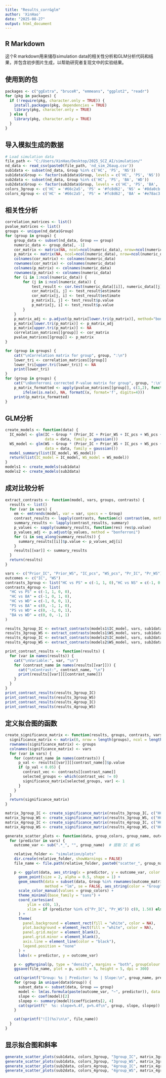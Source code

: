 ---
title: "Results_corr&glm"
author: 'XinHao'
date: "2025-08-27"
output: html_document
---

## R Markdown
这个R markdown用来储存simulation data的相关性分析和GLM分析代码和结果，并包含初步图片生成，以帮助研究者复现文中的实验结果。

## 使用到的包
```{r loadpackages, message=FALSE, warning=FALSE}
packages <- c("ggExtra", "bruceR", "emmeans", "ggplot2", "readr")
for (pkg in packages) {
  if (!require(pkg, character.only = TRUE)) {
    install.packages(pkg, dependencies = TRUE)
    library(pkg, character.only = TRUE)
  } else {
    library(pkg, character.only = TRUE)
  }
}
```

## 导入模拟生成的数据
```{r loaddata, message=FALSE, warning=FALSE}
# Load simulation data
file_path <- "C:/Users/XinHao/Desktop/2025_SCZ_AI/simulation/"
nd_data <- read_csv(paste0(file_path, 'nd_sim_26aug.csv'))
sub1data <- subset(nd_data, Group %in% c('HC', 'PS', 'NS'))
sub1data$Group <- factor(sub1data$Group, levels = c('HC', 'PS', 'NS'))
sub2data <- subset(nd_data, Group %in% c('HC', 'PS', 'BA', 'WD'))
sub2data$Group <- factor(sub2data$Group, levels = c('HC', 'PS', 'BA', 'WD'))
colors_3group <- c('HC' = '#66c2a5', 'PS' = '#fc8d62', 'NS' = '#8da0cb')
colors_4group <- c('HC' = '#66c2a5', 'PS' = '#fc8d62', 'BA' = '#e78ac3', 'WD' = '#a6d854')
```

## 相关性分析
```{r corranalysis, message=FALSE, warning=FALSE}
correlation_matrices <- list()
pvalue_matrices <- list()
groups <- unique(nd_data$Group)
for (group in groups) {
    group_data <- subset(nd_data, Group == group)
    numeric_data <- group_data[, -1] 
    cor_matrix <- matrix(NA, ncol=ncol(numeric_data), nrow=ncol(numeric_data))
    p_matrix <- matrix(NA, ncol=ncol(numeric_data), nrow=ncol(numeric_data))
    colnames(cor_matrix) <- colnames(numeric_data)
    rownames(cor_matrix) <- colnames(numeric_data)
    colnames(p_matrix) <- colnames(numeric_data)
    rownames(p_matrix) <- colnames(numeric_data)
    for (i in 1:ncol(numeric_data)) {
        for (j in i:ncol(numeric_data)) {  
            test_result <- cor.test(numeric_data[[i]], numeric_data[[j]], use='pairwise.complete.obs', method='pearson')
            cor_matrix[i, j] <- test_result$estimate
            cor_matrix[j, i] <- test_result$estimate 
            p_matrix[i, j] <- test_result$p.value
            p_matrix[j, i] <- test_result$p.value  
        }
    }
    p_matrix_adj <- p.adjust(p_matrix[lower.tri(p_matrix)], method="bonferroni")
    p_matrix[lower.tri(p_matrix)] <- p_matrix_adj
    p_matrix[upper.tri(p_matrix)] <- NA 
    correlation_matrices[[group]] <- cor_matrix
    pvalue_matrices[[group]] <- p_matrix
}

for (group in groups) {
    cat("\nCorrelation matrix for group", group, ":\n")
    lower_tri <- correlation_matrices[[group]]
    lower_tri[upper.tri(lower_tri)] <- NA
    print(lower_tri)
}
for (group in groups) {
    cat("\nBonferroni corrected P-value matrix for group", group, ":\n")
    p_matrix_formatted <- apply(pvalue_matrices[[group]], c(1,2), function(x) 
        ifelse(is.na(x), NA, formatC(x, format='f', digits=4)))
    print(p_matrix_formatted)
}
```

## GLM分析
```{r glmanalysis, message=FALSE, warning=FALSE}
create_models <- function(data) {
  IC_model <- glm(IC ~ Group * (Prior_IC + Prior_WS + IC_pcs + WS_pcs + Pr_IC + Pr_WS), 
                  data = data, family = gaussian())
  WS_model <- glm(WS ~ Group * (Prior_IC + Prior_WS + IC_pcs + WS_pcs + Pr_IC + Pr_WS),
                  data = data, family = gaussian())
  model_summary(list(IC_model, WS_model))
  return(list(IC_model = IC_model, WS_model = WS_model))
}
models1 <- create_models(sub1data)
models2 <- create_models(sub2data)
```

## 成对比较分析
```{r contrastanalysis, message=FALSE, warning=FALSE}
extract_contrasts <- function(model, vars, groups, contrasts) {
  results <- list()
  for (var in vars) {
    em <- emtrends(model, var = var, specs = ~ Group)
    contrast_results <- lapply(contrasts, function(c) contrast(em, method = list(c)))
    summary_results <- lapply(contrast_results, summary)
    p_values <- sapply(summary_results, function(res) res$p.value)
    p_values_adj <- p.adjust(p_values, method = "bonferroni")
    for (i in seq_along(summary_results)) {
      summary_results[[i]]$p.value <- p_values_adj[i]
    }
    results[[var]] <- summary_results
  }
  return(results)
}

vars <- c("Prior_IC", "Prior_WS", "IC_pcs", "WS_pcs", "Pr_IC", "Pr_WS")
outcomes <- c("IC", "WS")
contrasts_3group <- list("HC vs PS" = c(-1, 1, 0),"HC vs NS" = c(-1, 0, 1),"PS vs NS" = c(0, -1, 1))
contrasts_4group <- list(
  "HC vs PS" = c(-1, 1, 0, 0),  
  "HC vs BA" = c(-1, 0, 1, 0),
  "HC vs WD" = c(-1, 0, 0, 1),
  "PS vs BA" = c(0, -1, 1, 0),
  "PS vs WD" = c(0, -1, 0, 1),
  "BA vs WD" = c(0, 0, -1, 1)
)

results_3group_IC <- extract_contrasts(models1$IC_model, vars, sub1data$Group, contrasts_3group)
results_3group_WS <- extract_contrasts(models1$WS_model, vars, sub1data$Group, contrasts_3group)
results_4group_IC <- extract_contrasts(models2$IC_model, vars, sub2data$Group, contrasts_4group)
results_4group_WS <- extract_contrasts(models2$WS_model, vars, sub2data$Group, contrasts_4group)

print_contrast_results <- function(results) {
  for (var in names(results)) {
    cat("\nVariable:", var, "\n")
    for (contrast_name in names(results[[var]])) {
      cat("\nContrast:", contrast_name, "\n")
      print(results[[var]][[contrast_name]])
    }
  }
}
print_contrast_results(results_3group_IC)
print_contrast_results(results_3group_WS)
print_contrast_results(results_4group_IC)
print_contrast_results(results_4group_WS)
```

## 定义拟合图的函数
```{r plots, message=FALSE, warning=FALSE}
create_significance_matrix <- function(results, groups, contrasts, vars) {
  significance_matrix <- matrix(0, nrow = length(groups), ncol = length(vars))
  rownames(significance_matrix) <- groups
  colnames(significance_matrix) <- vars
  for (var in vars) {
    for (contrast_name in names(contrasts)) {
      p_val <- results[[var]][[contrast_name]]$p.value  
      if (p_val < 0.05) {
        contrast_vec <- contrasts[[contrast_name]]  
        selected_groups <- which(contrast_vec != 0)  
        significance_matrix[selected_groups, var] <- 1 
      }
    }
  }
  return(significance_matrix)
}

matrix_3group_IC <- create_significance_matrix(results_3group_IC, c("HC", "PS", "NS"), contrasts_3group, vars)
matrix_3group_WS <- create_significance_matrix(results_3group_WS, c("HC", "PS", "NS"), contrasts_3group, vars)
matrix_4group_IC <- create_significance_matrix(results_4group_IC, c("HC", "PS", "BA", "WD"), contrasts_4group, vars)
matrix_4group_WS <- create_significance_matrix(results_4group_WS, c("HC", "PS", "BA", "WD"), contrasts_4group, vars)

generate_scatter_plots <- function(data, group_colors, group_name, outcome_matrix, save_path) {
  for (predictor in vars) {
    outcome_var <- sub(".*_", "", group_name)  # 提取 IC 或 WS

    relative_folder <- "simulation/plots"
    dir.create(relative_folder, showWarnings = FALSE)
    file_name <- file.path(relative_folder, paste0("scatter_", group_name, "_", predictor, ".png"))

    p <- ggplot(data, aes_string(x = predictor, y = outcome_var, color = "Group")) +
      geom_point(size = 2, alpha = 0.5, shape = 1) + 
      geom_smooth(data = subset(data, Group %in% rownames(outcome_matrix)[outcome_matrix[, predictor] == 1]),
                  method = "lm", se = FALSE, aes_string(color = "Group")) + 
      scale_color_manual(values = group_colors) +
      theme_minimal(base_family = "sans") +
      coord_cartesian(
          ylim = c(0, 1),
          xlim = if (predictor %in% c("Pr_IC", "Pr_WS")) c(0, 1.50) else c(0, 1)
      ) +
      theme(
        panel.background = element_rect(fill = "white", color = NA),
        plot.background = element_rect(fill = "white", color = NA),
        panel.grid.major = element_blank(),
        panel.grid.minor = element_blank(),
        axis.line = element_line(color = "black"),
        legend.position = "none"
      ) +
      labs(x = predictor, y = outcome_var)

    p <- ggMarginal(p, type = "density", margins = "both", groupColour = TRUE, groupFill = TRUE)
    ggsave(file_name, plot = p, width = 5, height = 5, dpi = 300)

    cat(sprintf("Group: %s | Predictor: %s | Slope:\n", group_name, predictor))
    for (group in unique(data$Group)) {
      subset_data <- subset(data, Group == group)
      model <- lm(as.formula(paste(outcome_var, "~", predictor)), data = subset_data)
      slope <- coef(model)[2]
      slopep <- summary(model)$coefficients[2, 4]
      cat(sprintf("  %s: slope=%.4f, p=%.4f\n", group, slope, slopep))
    }

    cat(sprintf("![](%s)\n\n", file_name))
  }
}
```

## 显示拟合图和斜率
```{r, results='asis'}
generate_scatter_plots(sub1data, colors_3group, "3group_IC", matrix_3group_IC, paste0(file_path, 'scatterplots'))
generate_scatter_plots(sub1data, colors_3group, "3group_WS", matrix_3group_WS, paste0(file_path, 'scatterplots'))
generate_scatter_plots(sub2data, colors_4group, "4group_IC", matrix_4group_IC, paste0(file_path, 'scatterplots'))
generate_scatter_plots(sub2data, colors_4group, "4group_WS", matrix_4group_WS, paste0(file_path, 'scatterplots'))
```
